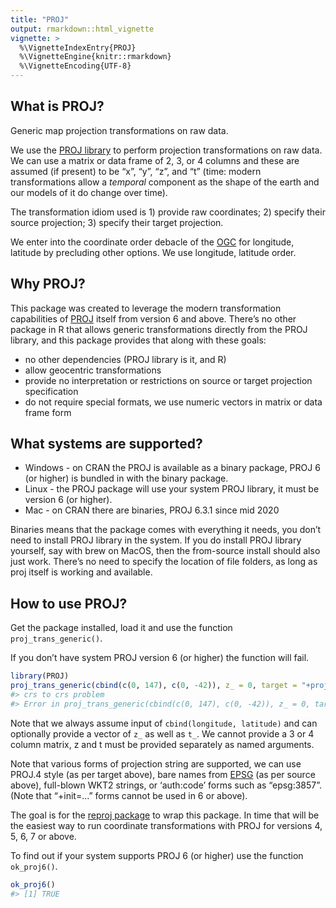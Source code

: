 ```yaml
---
title: "PROJ"
output: rmarkdown::html_vignette
vignette: >
  %\VignetteIndexEntry{PROJ}
  %\VignetteEngine{knitr::rmarkdown}
  %\VignetteEncoding{UTF-8}
---
```




## What is PROJ?

Generic map projection transformations on raw data.

We use the [PROJ library](https://proj.org/) to perform projection transformations on raw data. We can
use a matrix or data frame of 2, 3, or 4 columns and these are assumed (if present) to be "x", "y", "z", and "t" (time: modern transformations allow a *temporal* component as the shape of the earth and our models of it do change over time).

The transformation idiom used is 1) provide raw coordinates; 2) specify their source projection; 3) specify their target projection.

We enter into the coordinate order debacle of the [OGC](https://www.opengeospatial.org/) for longitude, latitude by precluding
other options. We use longitude, latitude order.

## Why PROJ?

This package was created to leverage the modern transformation capabilities of [PROJ](https://proj.org/) itself
from version 6 and above. There's no other package in R that allows generic transformations directly from the
PROJ library, and this package provides that along with these goals:

* no other dependencies (PROJ library is it, and R)
* allow geocentric transformations
* provide no interpretation or restrictions on source or target projection specification
* do not require special formats, we use numeric vectors in matrix or data frame form

## What systems are supported?

* Windows - on CRAN the PROJ is available as a binary package, PROJ 6 (or higher) is bundled in with the binary package.
* Linux - the PROJ package will use your system PROJ library, it must be version 6 (or higher).
* Mac - on CRAN there are binaries, PROJ 6.3.1 since mid 2020

Binaries means that the package comes with everything it needs, you don't need to install PROJ library in the system. If you do
install PROJ library yourself, say with brew on MacOS, then the from-source install should also just work. There's no need to
specify the location of file folders, as long as proj itself is working and available.

## How to use PROJ?

Get the package installed, load it and use the function `proj_trans_generic()`.

If you don't have system PROJ version 6 (or higher) the function will fail.


```r
library(PROJ)
proj_trans_generic(cbind(c(0, 147), c(0, -42)), z_ = 0, target = "+proj=laea +datum=WGS84", source = "WGS84")
#> crs to crs problem
#> Error in proj_trans_generic(cbind(c(0, 147), c(0, -42)), z_ = 0, target = "+proj=laea +datum=WGS84", : problem in PROJ transformation
```

Note that we always assume input of `cbind(longitude, latitude)` and can optionally provide a vector of `z_` as well as `t_`. We
cannot provide a 3 or 4 column matrix, z and t must be provided separately as named arguments.

Note that various forms of projection string are supported, we can use PROJ.4 style (as per target above), bare names from [EPSG](https://epsg.org/home.html) (as per source above), full-blown WKT2 strings, or 'auth:code' forms such as "epsg:3857". (Note that "+init=..." forms cannot be used in 6 or above).

The goal is for the [reproj package](https://CRAN.r-project.org/package=reproj) to wrap this package. In time
that will be the easiest way to run coordinate transformations with PROJ for versions 4, 5, 6, 7 or above.

To find out if your system supports PROJ 6 (or higher) use the function `ok_proj6()`.


```r
ok_proj6()
#> [1] TRUE
```
